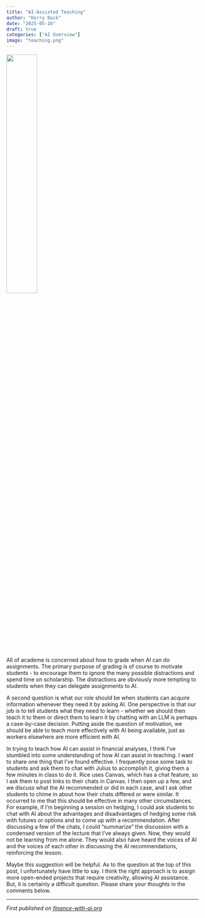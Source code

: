 ```yaml
---
title: "AI-Assisted Teaching"
author: "Kerry Back"
date: "2025-05-16"
draft: true
categories: ["AI Overview"]
image: "teaching.png"  
---
```


![](teaching.png){width=40% fig-align="center"}

All of academe is concerned about how to grade when AI can do assignments.  The primary purpose of grading is of course to motivate students - to encourage them to ignore the many possible distractions and spend time on scholarship.  The distractions are obviously more tempting to students when they can delegate assignments to AI.

A second question is what our role should be when students can acquire information whenever they need it by asking AI.  One perspective is that our job is to tell students what they need to learn - whether we should then teach it to them or direct them to learn it by chatting with an LLM is perhaps a case-by-case decision.  Putting aside the question of motivation, we should be able to teach more effectively with AI being available, just as workers elsewhere are more efficient with AI.

In trying to teach how AI can assist in financial analyses, I think I've stumbled into some understanding of how AI can assist in teaching.  I want to share one thing that I've found effective.  I frequently pose some task to students and ask them to chat with Julius to accomplish it, giving them a few minutes in class to do it.  Rice uses Canvas, which has a chat feature, so I ask them to post links to their chats in Canvas.  I then open up a few, and we discuss what the AI recommended or did in each case, and I ask other students to chime in about how their chats differed or were similar.  It occurred to me that this should be effective in many other circumstances.  For example, if I'm beginning a session on hedging, I could ask students to chat with AI about the advantages and disadvantages of hedging some risk with futures or options and to come up with a recommendation.  After discussing a few of the chats, I could "summarize" the discussion with a condensed version of the lecture that I've always given.  Now, they would not be learning from me alone.  They would also have heard the voices of AI and the voices of each other in discussing the AI recommendations, reinforcing the lesson.

Maybe this suggestion will be helpful.  As to the question at the top of this post, I unfortunately have little to say.  I think the right approach is to assign more open-ended projects that require creativity, allowing AI assistance.  But, it is certainly a difficult question.  Please share your thoughts in the comments below.

---

*First published on [finance-with-ai.org](https://finance-with-ai.org)* 